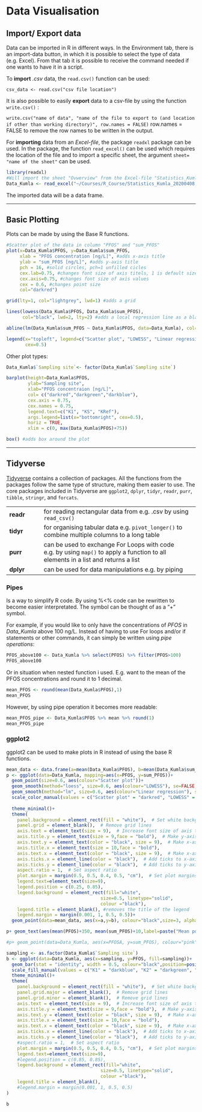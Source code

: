 # Data Visualisation

## **Import/ Export data**

Data can be imported in R in different ways. In the Environment tab, there is an import-data button, in which it is possible to select the type of data (e.g. Excel). From that tab it is possible to receive the command needed if one wants to have it in a script.

To **import** *.csv* data, the `read.csv()` function can be used:

`csv_data <- read.csv("csv file location")`

It is also possible to easily **export** data to a csv-file by using the function `write.csv()` :

`write.csv("name of data", "name of the file to export to (and location if other than working directory)", row.names = FALSE)` row.names = FALSE to remove the row names to be written in the output.

For **importing** data from an *Excel-file*, the package `readxl` package can be used. In the package, the function `read_excel()` can be used which requires the location of the file and to import a specific sheet, the argument `sheet= "name of the sheet"` can be used.

```r
library(readxl)
#Will import the sheet "Ovwerview" from the Excel-file "Statistics_Kumla_20200408" and save it in the object "Data_Kumla"
Data_Kumla <- read_excel("~/Courses/R_Course/Statistics_Kumla_20200408.xlsx", sheet = "Overview")
```

The imported data will be a data frame.

------------------------------------------------------------------------

## Basic Plotting

Plots can be made by using the Base R functions.

```r
#Scatter plot of the data in column "PFOS" and "sum_PFOS"
plot(x=Data_Kumla$PFOS, y=Data_Kumla$sum_PFOS,
     xlab = "PFOS concentration [ng/L]", #adds x-axis title
     ylab = "sum_PFOS [ng/L]", #adds y-axis title
     pch = 16, #solid circles, pch=1 unfilled cicles
     cex.lab=0.75, #changes font size of axis titels, 1 is default size
     cex.axis=0.75, #changes font size of axis values
     cex = 0.6, #changes point size
     col="darkred") 

grid(lty=1, col="lightgrey", lwd=1) #adds a grid

lines(lowess(Data_Kumla$PFOS, Data_Kumla$sum_PFOS),
      col="black", lwd=2, lty=2) #adds a local regression line as a black colour dashed (lty=2) line with line width 2

abline(lm(Data_Kumla$sum_PFOS ~ Data_Kumla$PFOS, data=Data_Kumla), col="darkgrey", lwd=2, lty=3) #adds regression line in darkgrey colour

legend(x="topleft", legend=c("Scatter plot", "LOWESS", "Linear regression"), fill=c("darkred","black","darkgrey"),
       cex=0.5)
```

Other plot types:

```r
Data_Kumla$`Sampling site`<- factor(Data_Kumla$`Sampling site`)

barplot(height=Data_Kumla$PFOS,
        ylab="Sampling site",
        xlab="PFOS concentraion [ng/L]",
        col= c("darkred","darkgreen","darkblue"),
        cex.axis = 0.75,
        cex.names = 0.75,
        legend.text=c("K1", "KS", "KRef"),
        args.legend=list(x="bottomright", cex=0.5),
        horiz = TRUE,
        xlim = c(0, max(Data_Kumla$PFOS)+75))

box() #adds box around the plot
```

------------------------------------------------------------------------

## Tidyverse

[Tidyverse](https://www.tidyverse.org/packages/) contains a collection of packages. All the functions from the packages follow the same type of structure, making them easier to use. The core packages included in Tidyverse are `ggplot2`, `dplyr`, `tidyr`, `readr`, `purr`, `tibble`, `stringr`, and `forcats`.

|           |                                                                                                                                    |
|-------------|----------------------------------------------------------|
| **readr** | for reading rectangular data from e.g. .csv by using `read_csv()`                                                                  |
| **tidyr** | for organising tabular data e.g. `pivot_longer()` to combine multiple columns to a long table                                      |
| **purr**  | can be used to exchange For Loops with code e.g. by using `map()` to apply a function to all elements in a list and returns a list |
| **dplyr** | can be used for data manipulations e.g. by piping                                                                                  |

#### 

### Pipes

Is a way to simplify R code. By using %\<% code can be rewritten to become easier interpretated. The symbol can be thought of as a "+" symbol.

For example, if you would like to only have the concentrations of *PFOS* in *Data_Kumla* above 100 ng/L. Instead of having to use For loops and/or if statements or other commands, it can simply be written using *pipe operations*:

```r
PFOS_above100 <- Data_Kumla %>% select(PFOS) %>% filter(PFOS>100)
PFOS_above100
```

Or in situation when nested function i used. E.g. want to the mean of the PFOS concentrations and round it to 1 decimal.

```r
mean_PFOS <- round(mean(Data_Kumla$PFOS),1)
mean_PFOS
```

However, by using pipe operation it becomes more readable:

```r
mean_PFOS_pipe <- Data_Kumla$PFOS %>% mean %>% round(1)
mean_PFOS_pipe
```

### ggplot2

ggplot2 can be used to make plots in R instead of using the base R functions.

```r
mean_data <- data.frame(a=mean(Data_Kumla$PFOS), b=mean(Data_Kumla$sum_PFOS))
p <- ggplot(data=Data_Kumla, mapping=aes(x=PFOS, y=sum_PFOS))+
  geom_point(size=0.6, aes(colour="Scatter plot"))+
  geom_smooth(method="loess", size=0.6, aes(colour="LOWESS"), se=FALSE,linetype="longdash")+
  geom_smooth(method="lm", size=0.6, aes(colour="Linear regression"), se=FALSE, linetype="dashed")+
  scale_color_manual(values = c("Scatter plot" = "darkred", "LOWESS" = "black", "Linear regression" = "darkgrey")) + #colours of points
  
  theme_minimal()+
  theme(
    panel.background = element_rect(fill = "white"),  # Set white background
    panel.grid = element_blank(),  # Remove grid lines
    axis.text = element_text(size = 9),  # Increase font size of axis text
    axis.title.y = element_text(size = 9,face = "bold"),  # Make y-axis label bold and italic
    axis.text.y = element_text(color = "black", size = 9),  # Make x-axis text bold
    axis.title.x = element_text(size = 10,face = "bold"),
    axis.text.x = element_text(color = "black", size = 9),  # Make x-axis text bold
    axis.ticks.x = element_line(color = "black"),  # Add ticks to x-axis in black color
    axis.ticks.y = element_line(color = "black"),  # Add ticks to y-axis in black color
    aspect.ratio = 1,  # Set aspect ratio
    plot.margin = margin(0.5, 0.5, 0.4, 0.5, "cm"),  # Set plot margins
    legend.text=element_text(size=9),
    legend.position = c(0.25, 0.85),
    legend.background = element_rect(fill="white",
                                   size=0.5, linetype="solid", 
                                   colour ="black"),
    legend.title = element_blank(), #removes the title of the legend
    legend.margin = margin(0.001, 1, 0.5, 0.5))+
  geom_point(data=mean_data, aes(x=a,y=b), colour="black",size=3, alpha=0.9, shape=21, fill="salmon") #highlights the mean point in red

p+ geom_text(aes(mean(PFOS)+350, mean(sum_PFOS)+10,label=paste("Mean point")), size=3, colour="red4") #adds a text for the mean point

#p+ geom_point(data=Data_Kumla, aes(x=PFOSA, y=sum_PFOS), colour="pink")
```

```r
sampling <- as.factor(Data_Kumla$`Sampling site`)
b <- ggplot(data=Data_Kumla, aes(x=sampling, y=PFOS, fill=sampling))+
  geom_bar(stat = "identity", width = 0.5, colour="black",position=position_dodge())+
  scale_fill_manual(values = c("K1" = "darkblue", "K2" = "darkgreen", "KRef" = "darkred"))+
  theme_minimal()+
  theme(
    panel.background = element_rect(fill = "white"),  # Set white background
    panel.grid.major = element_blank(),  # Remove grid lines
    panel.grid.minor = element_blank(),  # Remove grid lines
    axis.text = element_text(size = 9),  # Increase font size of axis text
    axis.title.y = element_text(size = 9,face = "bold"),  # Make y-axis label bold and italic
    axis.text.y = element_text(color = "black", size = 9),  # Make x-axis text bold
    axis.title.x = element_text(size = 10,face = "bold"),
    axis.text.x = element_text(color = "black", size = 9),  # Make x-axis text bold
    axis.ticks.x = element_line(color = "black"),  # Add ticks to x-axis in black color
    axis.ticks.y = element_line(color = "black"),  # Add ticks to y-axis in black color
    #aspect.ratio = 1,  # Set aspect ratio
    plot.margin = margin(0.5, 0.5, 0.4, 0.5, "cm"),  # Set plot margins
    legend.text=element_text(size=9),
    #legend.position = c(0.85, 0.85),
    legend.background = element_rect(fill="white",
                                   size=0.5, linetype="solid", 
                                   colour ="black"),
    legend.title = element_blank(),
    #legend.margin = margin(0.001, 1, 0.5, 0.5)
)

b
```
